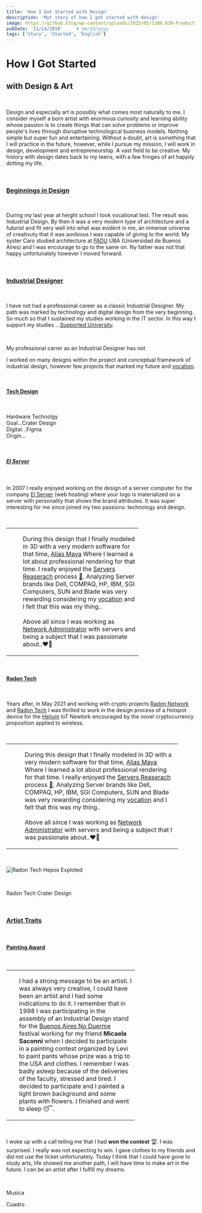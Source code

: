 ```yaml
---
title: 'How I Got Started with Design'
description: 'Myt story of how I got started with design'
image: https://github.blog/wp-content/uploads/2023/05/1200.630-Productivity-wLogo@2x.png?resize=1600%2C850
pubDate: '11/14/2010'     # mm/dd/yyyy
tags: ['Story', 'Started', 'English']
---
```



# How I Got Started
## with Design & Art

<br/>

Design and especially art is possibly what comes most naturally to me. I consider myself a born artist with enormous curiosity and learning ability whose passion is to create things that can solve problems or improve people's lives through disruptive technological business models. Nothing simple but super fun and entertaining. Without a doubt, art is something that I will practice in the future, however, while I pursue my mission, I will work in design, development and entrepreneurship. A vast field to be creative. My history with design dates back to my teens, with a few fringes of art happily dotting my life.

<br/>

### [Beginnings in Design](#beginnings-in-design)

<br/>

During my last year at height school I took vocational test. The result was Industrial Design. By then it was a very modern type of architecture and a futurist and fit very well into what was evident in me, an inmense universe of creativuty that it was aovbious I was capable of giving to the world. My syster Caro studied architecture at <a href="https://www.fadu.uba.ar/" target="_blank">FADU</a> UBA (Universidad de Buenos Aires) and I was encourage to go to the same on. Ny father was not that happy unfortunately however I moved forward.

<br/>

### [Industrial Designer](#industrial-designer)

<br/>

I have not had a professional career as a classic Industrial Designer. My path was marked by technology and digital design from the very beginning. So much so that I sustained my studies working in the IT sector. In this way I support my studies ...<a href="/started/technology#supported-university" target="_blank">Supported University</a>.

<br/>

My professional carrer as an Industrial Designer has not

I worked on many designs within the project and conceptual framework of industrial design, however few projects that marked my future and <a href="/started/technology#vocation" target="_balnk">vocation</a>.

<br/>

#### [Tech Design](#tech-design)

<br/>

Hardware Technolgy
<br/>
Goal...Crater Design
<br/>
Digital...Figma
<br/>
Origin...

<br/>

##### [El Server](#el-server)

<br/>

In 2007 I really enjoyed working on the design of a server computer for the company <a href="https://elserver.com" target="_balnk">El Server</a> (web hosting) where your logo is materialized on a server with personality that shows the brand attributes. It was super interesting for me since joined my two passions: technology and design.

<br/>

<table>
    <tr>
        <td>
          <JImage src="/images/started/design/design_server.png" width="600px" height="445px"></JImage>
        </td>
        <td>
          <p style="width: 300px; padding-left: 20px;">During this design that I finally modeled in 3D with a very modern software for that time, <a href="https://en.wikipedia.org/wiki/Autodesk_Maya" target="_balnk">Alias Maya</a> Where I learned a lot about professional rendering for that time. I really enjoyed the <a href="/images/started/design/design_elserver_reserch.pdf" target="_balnk">Servers Reaserach</a> process <a href="/images/started/design/design_elserver_reserch.pdf" target="_balnk">📁</a>. Analyzing Server brands like Dell, COMPAQ, HP, IBM, SGI Computers, SUN and Blade was very rewarding considering my <a href="/started/technology#vocation" target="_balnk">vocation</a> and I felt that this was my thing.. <br/>
          <br/> Above all since I was working as <a href="/started/technology#network-administrator" target="_balnk">Network Administrator</a> with servers and being a subject that I was passionate about..❤️‍🔥</p>
        </td>
    </tr>
</table>

<br/>

#### [Radon Tech](#radon-tech)

<br/>

Years after, in May 2021 and working  with crypto projects <a href="/previous/radon#radon-network" target="_balnk">Radon Network</a> and <a href="/previous/radon#radon-tech" target="_balnk">Radon Tech</a> I was thrilled to work in the design process of a Hotspot device for the <a href="https://helium.com" target="_balnk">Helium</a> IoT Newtork encouraged by the novel cryptocurrency proposition applied to wireless.

<br/>

<table>
    <tr>
        <td>
          <JImage style="padding-left: 5px;" src="/images/previous/radon/radon_tech_hepox_indoors.png" width="397px" height="px"></JImage>
        </td>
        <td>
          <p style="width: 400px; padding-left: 20px;">During this design that I finally modeled in 3D with a very modern software for that time, <a href="https://en.wikipedia.org/wiki/Autodesk_Maya" target="_balnk">Alias Maya</a> Where I learned a lot about professional rendering for that time. I really enjoyed the <a href="/images/started/design/design_elserver_reserch.pdf" target="_balnk">Servers Reaserach</a> process <a href="/images/started/design/design_elserver_reserch.pdf" target="_balnk">📁</a>. Analyzing Server brands like Dell, COMPAQ, HP, IBM, SGI Computers, SUN and Blade was very rewarding considering my <a href="/started/technology#vocation" target="_balnk">vocation</a> and I felt that this was my thing.. <br/>
          <br/> Above all since I was working as <a href="/started/technology#network-administrator" target="_balnk">Network Administrator</a> with servers and being a subject that I was passionate about..❤️‍🔥</p>
        </td>
    </tr>
</table>

<br/>

![Radon Tech Hepox Exploted](/images/previous/radon/radon_tech_hepox_exploted.png)

<br/>

Radon Tech
Crater Design


<br/>

### [Artist Traits](#artist-traits)

<br/>

#### [Painting Award](#painting-award)

<br/>

<table>
    <tr>
        <td>
          <JImage src="/images/started/design/design_buenos_aires_no_duerme.png" width="374px" height="408px"></JImage>
        </td>
        <td>
          <p style="width: 300px; padding-left: 10px;"> I had a strong message to be an artisti. I was always very creative, I could have been an artist and I had some indications to do it. I remember that in 1998 I was participating in the assembly of an Industrial Design stand for the <a href="https://www.lanacion.com.ar/sociedad/comenzo-buenos-aires-no-duerme-98-nid104473/" target="">Buenos Aires No Duerme</a> festival working for my friend <b>Micaela Saconni</b> when I decided to participate in a painting contest organized by Levi to paint pants whose prize was a trip to the USA and clothes. I remember I was badly asleep because of the deliveries of the faculty, stressed and tired. I decided to participate and I painted a light brown background and some plants with flowers. I finished and went to sleep 😴.</p>
        </td>
    </tr>
</table>

<br/>

I woke up with a call telling me that I had <b>won the contest</b> 🏆. I was surprised. I really was not expecting to win. I gave clothes to my friends and did not use the ticket unfortunately. Today I think that I could have gone to study arts, life showed me another path, I will have time to make art in the future. I can be an artist after I fulfill my dreams.

<br/>



Musica


Cuadro



